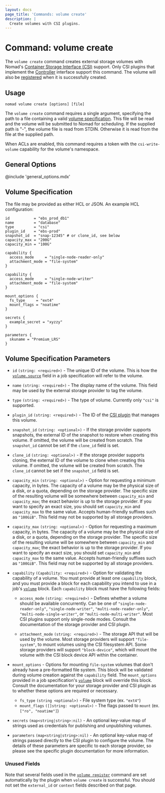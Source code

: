 ```yaml
---
layout: docs
page_title: 'Commands: volume create'
description: |
  Create volumes with CSI plugins.
---
```


# Command: volume create

The `volume create` command creates external storage volumes with Nomad's
[Container Storage Interface (CSI)][csi] support. Only CSI plugins that
implement the [Controller][csi_plugins_internals] interface support this
command. The volume will also be [registered] when it is successfully created.

## Usage

```plaintext
nomad volume create [options] [file]
```

The `volume create` command requires a single argument, specifying the path to
a file containing a valid [volume specification][volume_specification]. This
file will be read and the volume will be submitted to Nomad for scheduling. If
the supplied path is "-", the volume file is read from STDIN. Otherwise it is
read from the file at the supplied path.

When ACLs are enabled, this command requires a token with the
`csi-write-volume` capability for the volume's namespace.

## General Options

@include 'general_options.mdx'

## Volume Specification

The file may be provided as either HCL or JSON. An example HCL configuration:

```hcl
id           = "ebs_prod_db1"
name         = "database"
type         = "csi"
plugin_id    = "ebs-prod"
snapshot_id  = "snap-12345" # or clone_id, see below
capacity_max = "200G"
capacity_min = "100G"

capability {
  access_mode     = "single-node-reader-only"
  attachment_mode = "file-system"
}

capability {
  access_mode     = "single-node-writer"
  attachment_mode = "file-system"
}

mount_options {
  fs_type     = "ext4"
  mount_flags = "noatime"
}

secrets {
  example_secret = "xyzzy"
}

parameters {
  skuname = "Premium_LRS"
}
```

## Volume Specification Parameters

- `id` `(string: <required>)` - The unique ID of the volume. This is how the
  [`volume.source`][csi_volume_source] field in a job specification will refer
  to the volume.

- `name` `(string: <required>)` - The display name of the volume. This field
  may be used by the external storage provider to tag the volume.

- `type` `(string: <required>)` - The type of volume. Currently only `"csi"`
  is supported.

- `plugin_id` `(string: <required>)` - The ID of the [CSI plugin][csi_plugin]
  that manages this volume.

- `snapshot_id` `(string: <optional>)` - If the storage provider supports
  snapshots, the external ID of the snapshot to restore when creating this
  volume. If omitted, the volume will be created from scratch. The
  `snapshot_id` cannot be set if the `clone_id` field is set.

- `clone_id` `(string: <optional>)` - If the storage provider supports
  cloning, the external ID of the volume to clone when creating this
  volume. If omitted, the volume will be created from scratch. The
  `clone_id` cannot be set if the `snapshot_id` field is set.

- `capacity_min` `(string: <optional>)` - Option for requesting a
  minimum capacity, in bytes. The capacity of a volume may be the
  physical size of a disk, or a quota, depending on the storage
  provider. The specific size of the resulting volume will be
  somewhere between `capacity_min` and `capacity_max`; the exact
  behavior is up to the storage provider. If you want to specify an
  exact size, you should set `capacity_min` and `capacity_max` to the
  same value. Accepts human-friendly suffixes such as `"100GiB"`. This
  field may not be supported by all storage providers.

- `capacity_max` `(string: <optional>)` - Option for requesting a
  maximum capacity, in bytes. The capacity of a volume may be the
  physical size of a disk, or a quota, depending on the storage
  provider. The specific size of the resulting volume will be
  somewhere between `capacity_min` and `capacity_max`; the exact
  behavior is up to the storage provider. If you want to specify an
  exact size, you should set `capacity_min` and `capacity_max` to the
  same value. Accepts human-friendly suffixes such as `"100GiB"`. This
  field may not be supported by all storage providers.

- `capability` `(Capability: <required>)` - Option for validating the
  capability of a volume. You must provide at least one `capability` block, and
  you must provide a block for each capability you intend to use in a job's
  [`volume`] block. Each `capability` block must have the following fields:

  - `access_mode` `(string: <required>)` - Defines whether a volume should be
    available concurrently. Can be one of `"single-node-reader-only"`,
    `"single-node-writer"`, `"multi-node-reader-only"`,
    `"multi-node-single-writer"`, or `"multi-node-multi-writer"`. Most CSI
    plugins support only single-node modes. Consult the documentation of the
    storage provider and CSI plugin.

  - `attachment_mode` `(string: <required>)` - The storage API that will be used
    by the volume. Most storage providers will support `"file-system"`, to mount
    volumes using the CSI filesystem API. Some storage providers will support
    `"block-device"`, which will mount the volume with the CSI block device API
    within the container.

- `mount_options` - Options for mounting `file-system` volumes that don't
  already have a pre-formatted file system. This block will be validated
  during volume creation against the `capability` field. The `mount_options`
  provided in a job specification's [`volume`] block will override this
  block. Consult the documentation for your storage provider and CSI plugin as
  to whether these options are required or necessary.

  - `fs_type` `(string <optional>)` - File system type (ex. `"ext4"`)
  - `mount_flags` `([]string: <optional>)` - The flags passed to `mount`
    (ex. `["ro", "noatime"]`)

- `secrets` <code>(map<string|string>:nil)</code> - An optional
  key-value map of strings used as credentials for publishing and
  unpublishing volumes.

- `parameters` <code>(map<string|string>:nil)</code> - An optional
  key-value map of strings passed directly to the CSI plugin to
  configure the volume. The details of these parameters are specific
  to each storage provider, so please see the specific plugin
  documentation for more information.

### Unused Fields

Note that several fields used in the [`volume register`] command are set
automatically by the plugin when `volume create` is successful. You should not
set the `external_id` or `context` fields described on that page.

[csi]: https://github.com/container-storage-interface/spec
[csi_plugins_internals]: /docs/internals/plugins/csi#csi-plugins
[volume_specification]: #volume-specification
[csi_plugin]: /docs/job-specification/csi_plugin
[csi_volume_source]: /docs/job-specification/volume#source
[registered]: /docs/commands/volume/register
[`volume register`]: /docs/commands/volume/register
[`volume`]: /docs/job-specification/volume
